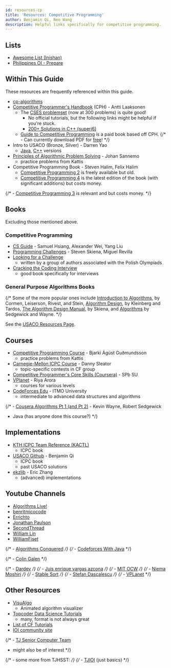 ```yaml
---
id: resources-cp
title: 'Resources: Competitive Programming'
author: Benjamin Qi, Neo Wang
description: Helpful links specifically for competitive programming.
---
```


## Lists

- [Awesome List (Inishan)](http://codeforces.com/blog/entry/23054)
- [Philippines OI - Prepare](https://noi.ph/prepare/)

## Within This Guide

These resources are frequently referenced within this guide.

- [cp-algorithms](https://cp-algorithms.com/)
- [Competitive Programmer's Handbook](https://cses.fi/book/book.pdf) (CPH) -
  Antti Laaksonen
  - The [CSES problemset](https://cses.fi/problemset/) (now at 300 problems) is
    quite good!
    - No official tutorials, but the following links might be helpful if you're
      stuck.
    - [200+ Solutions in C++ (superj6)](https://github.com/superj6/CPcode/tree/master/c%2B%2B%20sol/CSES)
  - [Guide to Competitive Programming](https://www.springer.com/us/book/9783030393564)
    is a paid book based off CPH. {/* - Can currently download PDF for
    [free](https://link.springer.com/book/10.1007/978-3-319-72547-5)! */}
- Intro to USACO (Bronze, Silver) - Darren Yao
  - [Java](http://darrenyao.com/usacobook/java.pdf),
    [C++](http://darrenyao.com/usacobook/cpp.pdf) versions
- [Principles of Algorithmic Problem Solving](http://www.csc.kth.se/~jsannemo/slask/main.pdf) -
  Johan Sannemo
  - practice problems from Kattis
- Competitive Programming Book - Steven Halim, Felix Halim
  - [Competitive Programming 2](https://www.comp.nus.edu.sg/~stevenha/myteaching/competitive_programming/cp2.pdf)
    is freely available but old.
  - [Competitive Programming 4](https://cpbook.net/) is the latest edition of
    the book (with significant additions) but costs money.

{/* - [Competitive Programming 3](https://cpbook.net/) is relevant and but costs
money. */}

## Books

Excluding those mentioned above.

### Competitive Programming

- [CS Guide](https://github.com/alwayswimmin/cs_guide) - Samuel Hsiang,
  Alexander Wei, Yang Liu
- [Programming Challenges](http://www.amazon.com/Programming-Challenges-Contest-Training-Computer/dp/0387001638) -
  Steven Skiena, Miguel Revilla
- [Looking for a Challenge](http://www.lookingforachallengethebook.com/)
  - written by a group of authors associated with the Polish Olympiads
- [Cracking the Coding Interview](http://www.crackingthecodinginterview.com/)
  - good book specifically for interviews

### General Purpose Algorithms Books

{/* Some of the more popular ones include
[Introduction to Algorithms](http://mitpress.mit.edu/books/introduction-algorithms),
by Cormen, Leiserson, Rivest, and Stein,
[Algorithm Design](https://www.amazon.com/Algorithm-Design-Jon-Kleinberg/dp/0321295358),
by Kleinberg and Tardos,
[The Algorithm Design Manual](http://www.amazon.com/Algorithm-Design-Manual-Steven-Skiena/dp/1848000693),
by Skiena, and
[Algorithms](http://www.amazon.com/Algorithms-4th-Robert-Sedgewick/dp/032157351X)
by Sedgewick and Wayne. */}

See the [USACO Resources Page](http://www.usaco.org/index.php?page=resources).

## Courses

- [Competitive Programming Course](https://github.com/SuprDewd/T-414-AFLV) -
  Bjarki Ágúst Guðmundsson
  - practice problems from Kattis
- [Carnegie-Mellon ICPC Course](https://contest.cs.cmu.edu/295/f17/) - Danny
  Sleator
  - topic-specific contests in CF group
- [Competitive Programmer's Core Skills (Coursera)](https://www.coursera.org/learn/competitive-programming-core-skills) -
  SPb SU
- [VPlanet](https://www.vplanetcoding.com/courses) - Riya Arora
  - courses for various levels
- [CodeForces Edu](https://codeforces.com/edu/courses) - ITMO University
  - intermediate to advanced data structures and algorithms

{/* -
[Cousera Algorithms Pt 1 (and Pt 2)](https://www.coursera.org/learn/algorithms-part1) -
Kevin Wayne, Robert Sedgewick

- Java (has anyone done this course?) \*/}

## Implementations

- [KTH ICPC Team Reference (KACTL)](https://github.com/kth-competitive-programming/kactl)
  - ICPC book
- [USACO Github](https://github.com/bqi343/USACO) - Benjamin Qi
  - ICPC book
  - past USACO solutions
- [ekzlib](http://ekzlib.herokuapp.com) - Eric Zhang
  - (advanced) implementations

## Youtube Channels

- [Algorithms Live!](https://www.youtube.com/channel/UCBLr7ISa_YDy5qeATupf26w)
- [benritmicocode](https://www.youtube.com/channel/UCSQmpb_K_I37JN-QLArZbFw)
- [Errichto](https://www.youtube.com/channel/UCBr_Fu6q9iHYQCh13jmpbrg)
- [Jonathan Paulson](https://www.youtube.com/channel/UCuWLIm0l4sDpEe28t41WITA)
- [SecondThread](https://www.youtube.com/channel/UCXbCohpE9IoVQUD2Ifg1d1g)
- [William Lin](https://www.youtube.com/channel/UCKuDLsO0Wwef53qdHPjbU2Q)
- [WilliamFiset](https://www.youtube.com/user/purpongie)

{/* -
[Algorithms Conquered](https://www.youtube.com/channel/UCVp5MlM5aQbhObh5JYlgHUw)
*/} {/* -
[Codeforces With Java](https://www.youtube.com/channel/UCJtyODN6zjWnl4lwLHwfdcw)
*/}

{/* - [Colin Galen](https://www.youtube.com/channel/UCpvS3EykHW--l0ogUhMEjEw)
*/}

{/* - [Dardev](https://www.youtube.com/channel/UC0PYAh68WLY69tMXCzPKpLA) */}
{/* - [Juis enrique vargas azcona](https://www.youtube.com/user/luisoncpp) */}
{/* - [MIT OCW](https://www.youtube.com/c/mitocw/) */} {/* -
[Niema Moshiri](https://www.youtube.com/channel/UC05LugecRCvKLip8Tqz2krA) */}
{/* - [Stable Sort](https://www.youtube.com/channel/UCV2g02zq5y7unJ_GSr-de2w)
*/} {/* -
[Stefan Dascalescu](https://www.youtube.com/channel/UCyTPeByJ_FvAJljtc0svt-Q)
*/} {/* - [VPLanet](https://www.youtube.com/channel/UCdNNY8Y8meG3z9Wy6MTzcLg)
*/}

## Other Resources

- [VisuAlgo](https://visualgo.net/en)
  - Animated algorithm visualizer
- [Topcoder Data Science Tutorials](http://www.topcoder.com/community/data-science/data-science-tutorials/)
  - many, format is not always great
- [List of CF Tutorials](http://codeforces.com/blog/entry/57282)
- [IOI community site](https://www.commonlounge.com/community/e4aac00a033a40ec96657906c6e1b43c/main)

{/* - [TJ Senior Computer Team](https://activities.tjhsst.edu/sct/)

- might also be of interest \*/}

{/* - some more from TJHSST: */} {/* -
[TJIOI](https://github.com/tjsct/tjioi-study-guide) (just basics) */}
